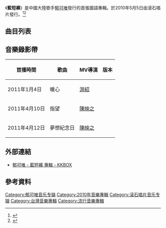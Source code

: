 {{Album infobox| 
|Name=藍短褲<br />Blue Short Pants|Type=[[專輯|專輯]]|Artist=[[郁可唯|郁可唯]]|Cover=藍短褲.jpg |Background=|Released=2010年5月5日|Recorded=|Genre=[[華语流行音樂|華语流行音樂]]|Length=|Label={{flagicon|Taiwan}}[[滾石唱片|滾石唱片]]|Number=|Producer=|Reviews=|Last album=|This album='''藍短褲'''<br />（2010年）|Next album=[[微加幸福|微加幸福]]<br />（2011年）}}

《'''藍短褲'''》是中國大陸歌手[[郁可唯|郁可唯]]發行的首張國語專輯。於2010年5月5日由滾石唱片發行。<ref>{{Cite news|url=http://news.xinhuanet.com/video/2010-06/01/c_12167315.htm|title=郁可唯 蓝短裤 重返童年|accessdate=2010-06-01|author=|date=|publisher=新華網}}{{dead link|date=2018年4月 |bot=InternetArchiveBot |fix-attempted=yes }}</ref><ref>{{Cite news|url=http://ent.qq.com/a/20100505/000119.htm|title=十大音乐人联手打造 郁可唯《蓝短裤》正式发行|accessdate=2010-05-05|author=|date=|publisher=騰訊娛樂}}</ref>


== 曲目列表 ==
{{Tracklist|total_length=|music_credits=yes|lyrics_credits=yes|arranger_credits=yes|producer_credits=yes|longnote_column=yes|title1=藍短褲|note1=童年版|longnote1=|music1=[[李正帆|李正帆]]|lyrics1=李正帆|arranger1=李正帆|producer1=太妃堂文化社|length1=5:23|title2=夢想紀念日|note2=|longnote2='''第三波主打歌'''<br>電視劇《我家有喜》插曲|music2=[[宇珩|宇珩]]|lyrics2=[[王雅君|王雅君]]|arranger2=黃冠豪|producer2=[[锺成虎|锺成虎]]|length2=4:37|title3=暖心|note3=|longnote3='''第二波主打歌'''<br>三立《[[犀利人妻|犀利人妻]]》插曲|music3=劉子樂|lyrics3=劉子樂<br>厲曼婷|arranger3=[[黃韻玲|黃韻玲]]<br>痞克四|producer3=黃韻玲|length3=4:07|title4=指望|note4=|longnote4='''第一波主打歌'''<br>三立《犀利人妻》插曲|music4=潘協慶|lyrics4=潘協慶|arranger4=[[楊陽|楊陽]]|producer4=[[陳子鴻|陳子鴻]]|length4=3:59|title5=靈魂之花|note5=|longnote5=|music5=[[汪佩蓉|汪佩蓉]]|lyrics5=[[汪佩蓉|汪佩蓉]]<br>厲曼婷|arranger5=涂惠源|producer5=涂惠源|length5=3:47|title6=小檸檬|note6=|longnote6=(華通檸檬之檸凍飲料廣告曲)|music6=[[阿弟仔|阿弟仔]]|lyrics6=阿弟仔|arranger6=廖偉傑|producer6=阿弟仔|length6=3:32|title7=燃火|note7=|longnote7=|music7=潘協慶|lyrics7=潘協慶|arranger7=劉志遠|producer7=Jim Lee|length7=3:31|title8=我的心給了你|note8=|longnote8=|music8=[[張洪量|張洪量]]|lyrics8=張洪量|arranger8=張洪量|producer8=郭申生<br>嚴俊|length8=4:46|title9=回家|note9=|longnote9=|music9=[[張震嶽|張震嶽]]|lyrics9=張震嶽|arranger9=張震嶽|producer9=吳蒙惠|length9=3:34|title10=繡花|note10=|longnote10=|music10=李正帆|lyrics10=李正帆<br>夏寧|arranger10=諾亞|producer10=太妃堂文化社|length10=5:51|title11=藍短褲|note11=天使版|longnote11=|music11=李正帆|lyrics11=李正帆|arranger11=諾亞|producer11=太妃堂文化社|length11=4:47}}

== 音樂錄影帶 ==
{| class="wikitable" style="text-align:center;" width="60%"
!首播時間
!歌曲
!MV導演
!版本
|-
|2011年1月4日
|暖心
|[[游紹|游紹]]
|{{youtube|K7LQArL-WgU|MV}} 
|-
|2011年4月10日
|指望
|[[陳映之|陳映之]]
|{{youtube|04VXfavbeDs|MV}} 
|-
|2011年4月12日
|夢想紀念日
|[[陳映之|陳映之]]
|{{youtube|mwCKOAr66X8|MV}}
|}
==外部連結==
* [http://www.kkbox.com/tw/tc/album/6orrM1pcHd.3XdB0F-aR008l-index.html 郁可唯 - 藍短褲 專輯 - KKBOX]

== 參考資料 ==

{{郁可唯}}
{{Authority control}}
[[Category:郁可唯音乐专辑|Category:郁可唯音乐专辑]]
[[Category:2010年音樂專輯|Category:2010年音樂專輯]]
[[Category:滚石唱片音乐专辑|Category:滚石唱片音乐专辑]]
[[Category:台灣音樂專輯|Category:台灣音樂專輯]]
[[Category:流行音樂專輯|Category:流行音樂專輯]]